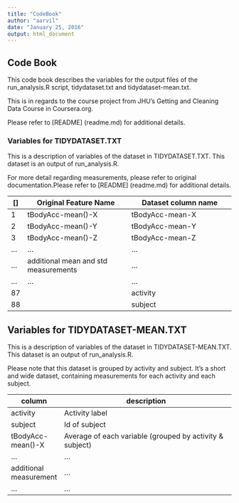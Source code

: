 ```yaml
---
title: "CodeBook"
author: "aarvil"
date: "January 25, 2016"
output: html_document
---
```


## Code Book

This code book describes the variables for the output files of the run_analysis.R script, tidydataset.txt and tidydataset-mean.txt. 

This is in regards to the course project from JHU's Getting and Cleaning Data Course in Coursera.org. 

Please refer to [README] (readme.md) for additional details. 

### Variables for TIDYDATASET.TXT

This is a description of variables of the dataset in TIDYDATASET.TXT. This dataset is an output of run_analysis.R. 

For more detail regarding measurements, please refer to original documentation.Please refer to [README] (readme.md) for additional details. 

| [] | Original Feature Name                | Dataset column name                  |
|----|--------------------------------------|--------------------------------------|
| 1  | tBodyAcc-mean()-X                    | tBodyAcc-mean-X                      |
| 2  | tBodyAcc-mean()-Y                    | tBodyAcc-mean-Y                      |
| 3  | tBodyAcc-mean()-Z                    | tBodyAcc-mean-Z                      |
| ...| ...                                  | ...                                  |
| ...| additional mean and std measurements | ...                                  |
| ...| ...                                  | ...                                  |
| 87 |                                      | activity                             |
| 88 |                                      | subject                              |


## Variables for TIDYDATASET-MEAN.TXT

This is a description of variables of the dataset in TIDYDATASET-MEAN.TXT. This dataset is an output of run_analysis.R. 

Please note that this dataset is grouped by activity and subject. It's a short and wide dataset, containing measurements for each activity and each subject. 

| column                | description                                               | 
| ------------          | --------------------------------------------------------  |
| activity              | Activity label                                            |
| subject               | Id of subject                                             |
| tBodyAcc-mean()-X     | Average of each variable (grouped by activity & subject)  |
| ...                   | ...                                                       |
| additional measurement| ...                                                       |
| ...                   | ...                                                       |

